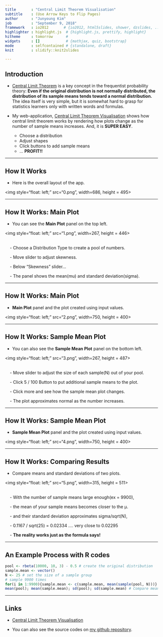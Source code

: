 ```yaml
---
title       : "Central Limit Theorem Visualisation"
subtitle    : (Use Arrow Keys to Flip Pages)
author      : "Junyoung Kim"
job         : "September 9, 2018"
framework   : io2012       # {io2012, html5slides, shower, dzslides, ...}
highlighter : highlight.js  # {highlight.js, prettify, highlight}
hitheme     : tomorrow      # 
widgets     : []            # {mathjax, quiz, bootstrap}
mode        : selfcontained # {standalone, draft}
knit        : slidify::knit2slides

---
```



## Introduction

- [Central Limit Theorem](https://en.wikipedia.org/wiki/Central_limit_theorem) is a key concept in the frequentist probability theory: **Even if the original distribution is not normally distributed, the distribution of its sample means tends toward a normal distribution.** The idea itself is very simple, but it is somewhat hard to grasp for statistics learners only with written words and formulas. 

- My web-application, [Central Limit Theorem Visualisation](https://ethanjyk.shinyapps.io/cltvis/) shows how central limit theorem works by rendering how plots change as the number of sample means increases. And, it is **SUPER EASY**. 

  - Choose a distribution
  - Adjust shapes
  - Click buttons to add sample means
  - ... **PROFIT!!**

--- 

## How It Works

- Here is the overall layout of the app.

<img style="float: left;" src="0.png", width=686, height = 495> 

---

## How It Works: Main Plot

- You can see the **Main Plot** panel on the top left.

<img style="float: left;" src="1.png", width=267, height = 446> <br></br>

&nbsp;&nbsp;&nbsp;&nbsp;- Choose a Distribution Type to create a pool of numbers.

&nbsp;&nbsp;&nbsp;&nbsp;- Move slider to adjust skewness.

&nbsp;&nbsp;&nbsp;&nbsp;- Below "Skewness" slider... 

&nbsp;&nbsp;&nbsp;&nbsp;- The panel shows the mean(mu) and standard deviation(sigma).


---

## How It Works: Main Plot

- **Main Plot** panel and the plot created using input values.

<img style="float: left;" src="2.png", width=750, height = 400>


---

## How It Works: Sample Mean Plot

- You can also see the **Sample Mean Plot** panel on the bottom left.

<img style="float: left;" src="3.png", width=267, height = 487> <br></br>

&nbsp;&nbsp;&nbsp;&nbsp;- Move slider to adjust the size of each sample(N) out of your pool.

&nbsp;&nbsp;&nbsp;&nbsp;- Click 5 / 100 Button to put additional sample means to the plot.

&nbsp;&nbsp;&nbsp;&nbsp;- Click more and see how the sample mean plot changes. 

&nbsp;&nbsp;&nbsp;&nbsp;- The plot approximates normal as the number increases.


---

## How It Works: Sample Mean Plot

- **Sample Mean Plot** panel and the plot created using input values.

<img style="float: left;" src="4.png", width=750, height = 400>


---

## How It Works: Comparing Results

- Compare means and standard deviations of two plots.

<img style="float: left;" src="5.png", width=315, height = 511> <br></br>

&nbsp;&nbsp;&nbsp;&nbsp;- With the number of sample means large enough(ex = 9900),

&nbsp;&nbsp;&nbsp;&nbsp;- the mean of your sample means becomes closer to the μ.

&nbsp;&nbsp;&nbsp;&nbsp;- and their standard deviation approximates sigma/sqrt(N), 

&nbsp;&nbsp;&nbsp;&nbsp;- 0.1167 / sqrt(25) = 0.02334 .... very close to 0.02295

&nbsp;&nbsp;&nbsp;&nbsp;- **The reality works just as the formula says!**

---

## An Example Process with R codes

```r
pool <- rbeta(10000, 10, 3) - 0.5 # create the original distribution
sample.mean <- vector()
N <- 25 # set the size of a sample group 
# sample 9900 times
for(i in 1:9900){sample.mean <- c(sample.mean, mean(sample(pool, N)))}
mean(pool); mean(sample.mean); sd(pool); sd(sample.mean) # Compare means and sds
```

---

## Links

- [Central Limit Theorem Visualisation](https://ethanjyk.shinyapps.io/cltvis/)

- You can also see the source codes on [my github repository](https://github.com/EthanJYK/datasciencecoursera/tree/master/9.%20Developing%20Data%20Products/CLTvis). 